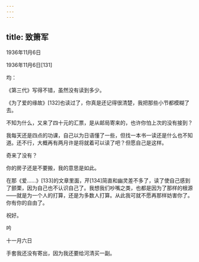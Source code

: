 ```yaml
---
---
---
```

title: 致箫军
---




1936年11月6日


1936年11月6日[131]


均：

《第三代》写得不错，虽然没有读到多少。

《为了爱的缘故》[132]也读过了，你真是还记得很清楚，我把那些小节都模糊了去。

不知为什么，又来了四十元的汇票，是从邮局寄来的，也许你怕上次的没有接到？

我每天还是四点的功课，自己以为日语懂了一些，但找一本书一读还是什么也不知道。还不行，大概再有两月许是将就着可以读了吧？但愿自己是这样。

奇来了没有？

你的房子还是不要搬，我的意思是如此。

在那《爱……》[133]的文章里面，芹[134]简直和幽灵差不多了，读了使自己感到了颤栗，因为自己也不认识自己了。我想我们吵嘴之类，也都是因为了那样的根源——就是为一个人的打算，还是为多数人打算。从此我可就不愿再那样妨害你了。你有你的自由了。

祝好。

吟

十一月六日

手套我还没有寄出，因为我还要给河清买一副。